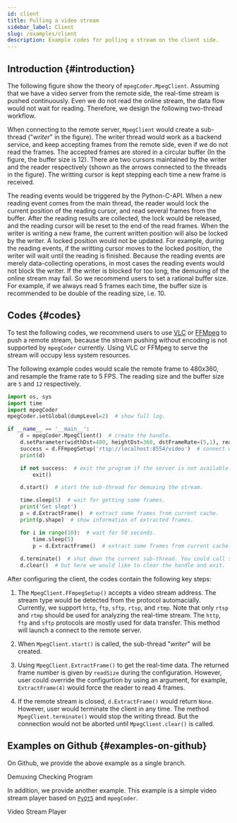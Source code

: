 ```yaml
---
id: client
title: Pulling a video stream
sidebar_label: Client
slug: /examples/client
description: Example codes for pulling a stream on the client side.
---
```




## Introduction {#introduction}

The following figure show the theory of `mpegCoder.MpegClient`. Assuming that we have a video server from the remote side, the real-time stream is pushed continuously. Even we do not read the online stream, the data flow would not wait for reading. Therefore, we design the following two-thread workflow.

<p>
  <ClientSvg className="themeColor"/>
</p>

When connecting to the remote server, `MpegClient` would create a sub-thread ("*writer*" in the figure). The writer thread would work as a backend service, and keep accepting frames from the remote side, even if we do not read the frames. The accepted frames are stored in a circular buffer (In the figure, the buffer size is 12). There are two cursors maintained by the writer and the reader respectively (shown as the arrows connected to the threads in the figure). The writting cursor is kept stepping each time a new frame is received.

The reading events would be triggered by the Python-C-API. When a new reading event comes from the main thread, the reader would lock the current position of the reading cursor, and read several frames from the buffer. After the reading results are collected, the lock would be released, and the reading cursor will be reset to the end of the read frames. When the writer is writing a new frame, the current written position will also be locked by the writer. A locked position would not be updated. For example, during the reading events, if the writting cursor moves to the locked position, the writer will wait until the reading is finished. Because the reading events are merely data-collecting operations, in most cases the reading events would not block the writer. If the writer is blocked for too long, the demuxing of the online stream may fail. So we recommend users to set a rational buffer size. For example, if we always read 5 frames each time, the buffer size is recommended to be double of the reading size, i.e. 10.

## Codes {#codes}

To test the following codes, we recommend users to use [VLC<IconExternalLink/>][link-vlc] or [FFMpeg<IconExternalLink/>][link-ffmpeg-stream] to push a remote stream, because the stream pushing without encoding is not supported by `mpegCoder` currently. Using VLC or FFMpeg to serve the stream will occupy less system resources.

The following example codes would scale the remote frame to 480x360, and resample the frame rate to 5 FPS. The reading size and the buffer size are `5` and `12` respectively.

```python {9,15,19,22-24,26-27} title="client.py"
import os, sys
import time
import mpegCoder
mpegCoder.setGlobal(dumpLevel=2)  # show full log.

if __name__ == '__main__':
    d = mpegCoder.MpegClient()  # create the handle.
    d.setParameter(widthDst=480, heightDst=360, dstFrameRate=(5,1), readSize=5, cacheSize=12)  # do basic settings.
    success = d.FFmpegSetup('rtsp://localhost:8554/video')  # connect with the server.
    print(d)

    if not success:  # exit the program if the server is not available. You could delete this checking and see what will happen.
        exit()

    d.start()  # start the sub-thread for demuxing the stream.

    time.sleep(5)  # wait for getting some frames.
    print('Get slept')
    p = d.ExtractFrame()  # extract some frames from current cache.
    print(p.shape)  # show information of extracted frames.

    for i in range(10):  # wait for 50 seconds.
        time.sleep(5)
        p = d.ExtractFrame()  # extract some frames from current cache.
        
    d.terminate()  # shut down the current sub-thread. You could call start() and let it restart.
    d.clear()  # but here we would like to clear the handle and exit.
```

After configuring the client, the codes contain the following key steps:

1. The `MpegClient.FFmpegSetup()` accepts a video stream address. The stream type would be detected from the protocol automacially. Currently, we support `http`, `ftp`, `sftp`, `rtsp`, and `rtmp`. Note that only `rtsp` and `rtmp` should be used for analyzing the real-time stream. The `http`, `ftp` and `sftp` protocols are mostly used for data transfer. This method will launch a connect to the remote server.

2. When `MpegClient.start()` is called, the sub-thread "*writer*" will be created.

3. Using `MpegClient.ExtractFrame()` to get the real-time data. The returned frame number is given by `readSize` during the configuration. However, user could override the configurtion by using an argument, for example, `ExtractFrame(4)` would force the reader to read 4 frames.

4. If the remote stream is closed, `d.ExtractFrame()` would return `None`. However, user would terminate the client in any time. The method `MpegClient.terminate()` would stop the writing thread. But the connection would not be aborted until `MpegClient.clear()` is called.

## Examples on Github {#examples-on-github}

On Github, we provide the above example as a single branch.

<p>
  <DarkButton to="https://github.com/cainmagi/FFmpeg-Encoder-Decoder-for-Python/tree/example-client-check" icon={octGitBranch16}>
    Demuxing Checking Program
  </DarkButton>
</p>

In addition, we provide another example. This example is a simple video stream player based on [`PyQt5`<IconExternalLink/>][link-pyqt5] and `mpegCoder`.

<p>
  <DarkButton to="https://github.com/cainmagi/FFmpeg-Encoder-Decoder-for-Python/tree/example-client-player" icon={octGitBranch16}>
    Video Stream Player
  </DarkButton>
</p>

[link-pyqt5]:https://www.riverbankcomputing.com/software/pyqt "PyQt5"
[link-vlc]:https://www.videolan.org/vlc/streaming.html "VLC used for streaming"
[link-ffmpeg-stream]:https://trac.ffmpeg.org/wiki/StreamingGuide "FFMpeg used for streaming"
